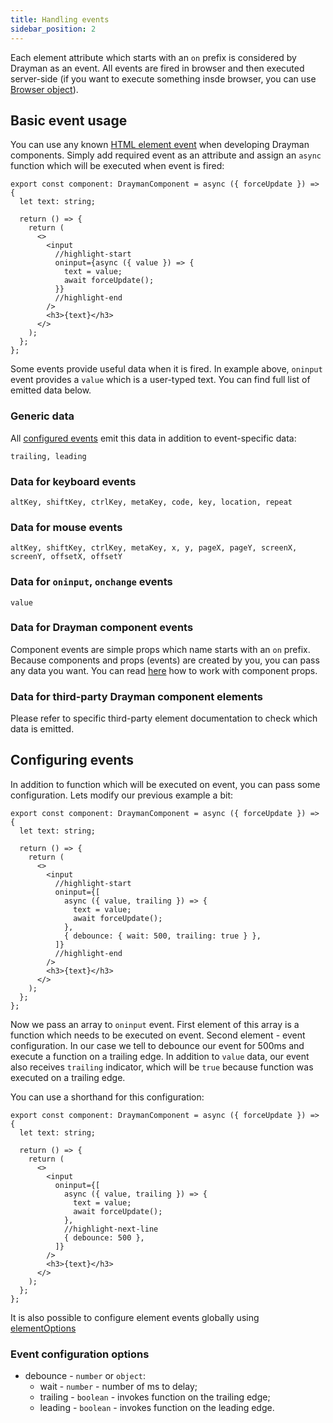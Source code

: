 ```yaml
---
title: Handling events
sidebar_position: 2
---
```


Each element attribute which starts with an `on` prefix is considered by Drayman as an event. All events are fired in browser and then executed server-side (if you want to execute something insde browser, you can use [Browser object](./helpers/the-browser-object)).

## Basic event usage

You can use any known [HTML element event](https://html.spec.whatwg.org/multipage/indices.html#attributes-3) when developing Drayman components. Simply add required event as an attribute and assign an `async` function which will be executed when event is fired:

```tsx title="src/components/home.tsx"
export const component: DraymanComponent = async ({ forceUpdate }) => {
  let text: string;

  return () => {
    return (
      <>
        <input
          //highlight-start
          oninput={async ({ value }) => {
            text = value;
            await forceUpdate();
          }}
          //highlight-end
        />
        <h3>{text}</h3>
      </>
    );
  };
};
```

Some events provide useful data when it is fired. In example above, `oninput` event provides a `value` which is a user-typed text. You can find full list of emitted data below.

### Generic data

All [configured events](#configuring-events) emit this data in addition to event-specific data:

```text
trailing, leading
```

### Data for keyboard events

```text
altKey, shiftKey, ctrlKey, metaKey, code, key, location, repeat
```

### Data for mouse events

```text
altKey, shiftKey, ctrlKey, metaKey, x, y, pageX, pageY, screenX, screenY, offsetX, offsetY
```

### Data for `oninput`, `onchange` events

```text
value
```

### Data for Drayman component events

Component events are simple props which name starts with an `on` prefix. Because components and props (events) are created by you, you can pass any data you want. You can read [here](./helpers/props) how to work with component props.

### Data for third-party Drayman component elements

Please refer to specific third-party element documentation to check which data is emitted.

## Configuring events

In addition to function which will be executed on event, you can pass some configuration. Lets modify our previous example a bit:

```tsx title="src/components/home.tsx"
export const component: DraymanComponent = async ({ forceUpdate }) => {
  let text: string;

  return () => {
    return (
      <>
        <input
          //highlight-start
          oninput={[
            async ({ value, trailing }) => {
              text = value;
              await forceUpdate();
            },
            { debounce: { wait: 500, trailing: true } },
          ]}
          //highlight-end
        />
        <h3>{text}</h3>
      </>
    );
  };
};
```

Now we pass an array to `oninput` event. First element of this array is a function which needs to be executed on event. Second element - event configuration. In our case we tell to debounce our event for 500ms and execute a function on a trailing edge. In addition to `value` data, our event also receives `trailing` indicator, which will be `true` because function was executed on a trailing edge.

You can use a shorthand for this configuration:

```tsx title="src/components/home.tsx"
export const component: DraymanComponent = async ({ forceUpdate }) => {
  let text: string;

  return () => {
    return (
      <>
        <input
          oninput={[
            async ({ value, trailing }) => {
              text = value;
              await forceUpdate();
            },
            //highlight-next-line
            { debounce: 500 },
          ]}
        />
        <h3>{text}</h3>
      </>
    );
  };
};
```

It is also possible to configure element events globally using [elementOptions](../introduction/configuration#elementoptions)

### Event configuration options

- debounce - `number` or `object`:
  - wait - `number` - number of ms to delay;
  - trailing - `boolean` - invokes function on the trailing edge;
  - leading - `boolean` - invokes function on the leading edge.
